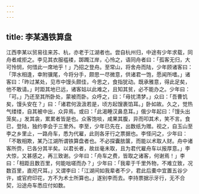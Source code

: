 ```yaml
---
---
---
```

title: 李某遇铁算盘
---



江西李某以贸易往来苏、杭，亦老于江湖者也。尝自杭州归，中途有少年求载，同舟者咸拒之。李见其衣服褴褛，踯躅江岸，心怜之，语同舟者曰：「孤客无归，大可怜悯，何惜此一席地乎！」乃招之登舟。至常山，将舍舟而陆，少年顾诸客曰：「萍水相逢，幸附骥尾，今将分手，颇思一尽微意，供诸君一饱，愿闻所嗜。」诸客曰：「昨过某处，见市中馒头颇佳，今思之，食指犹动。既承雅意，得此足矣，他不敢请。」时距其地已远，诸客姑以此难之，且知其贫，必不能办之。少年曰：「可。」乃还至其所卧处，蒙被而卧。众呼之，曰：「毋扰清梦。」众曰：「吾曹饥矣，馒头安在？」曰：「诸君何汲汲若是，顷方起馊裹馅耳。」卧如故。久之，觉热气缕缕，自其被中出，众异焉。或曰：「此渴睡汉鼻息耳。」俄少年起曰：「馒头出笼矣。」发其衾，累累者皆是也。众客饱啖，咸果其腹，异而叩其术，笑不言。食已，登陆，独约李会于三里外。李至，少年已先在，出数纸为赠。视之，自玉山至李之乡里止，一路舟车，悉为代雇，此则各牙行之票据也。李怪问之，少年曰：「不敢相欺，某乃江湖所谓铁算盘者也。不必探囊胠箧，而能以术取人财。舟中诸客所赍，已各分其半矣。以君长者，故丝毫未取，且为君代雇舟车以报厚意。」李大惊，又甚感之，再三致谢。少年曰：「舟车之费，皆取之诸客，何谢焉！」李曰：「相距且数百里，何能咄嗟而办？」少年曰：「我辈于千里外物，不难立致，况数百里，直咫尺耳。」又谓李曰：「江湖间如我辈者不少，君此后橐中宜置五谷少许，或官府印花，方不为术士所算也。」遂别李而去。李持票据示牙行，无不合契，沿途舟车悉应付如数。